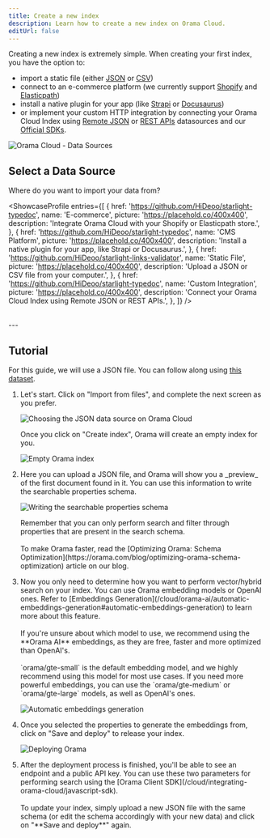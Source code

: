 ```yaml
---
title: Create a new index
description: Learn how to create a new index on Orama Cloud.
editUrl: false
---
```


Creating a new index is extremely simple. When creating your first index, you have the option to:
- import a static file (either [JSON](/cloud/data-sources/custom-integrations/json-file) or [CSV](/cloud/data-sources/custom-integrations/csv-file))
- connect to an e-commerce platform (we currently support [Shopify](/cloud/data-sources/native-integrations/shopify) and [Elasticpath](/cloud/data-sources/native-integrations/elasticpath))
- install a native plugin for your app (like [Strapi](/cloud/data-sources/native-integrations/strapi) or [Docusaurus](/cloud/data-sources/native-integrations/docusaurus))
- or implement your custom HTTP integration by connecting your Orama Cloud Index using [Remote JSON](/cloud/data-sources/custom-integrations/remote-json) or [REST APIs](/cloud/data-sources/custom-integrations/rest-apis) datasources and our [Official SDKs](/cloud/performing-search/official-sdk).

<div class="text-center py-4">
  <img src="https://placehold.co/800x400" alt="Orama Cloud - Data Sources" class="rounded-xl" />
</div>

## Select a Data Source

Where do you want to import your data from?

<ShowcaseProfile
  entries={[
    {
      href: 'https://github.com/HiDeoo/starlight-typedoc',
      name: 'E-commerce',
      picture: 'https://placehold.co/400x400',
      description: 'Integrate Orama Cloud with your Shopify or Elasticpath store.',
    },
    {
      href: 'https://github.com/HiDeoo/starlight-typedoc',
      name: 'CMS Platform',
      picture: 'https://placehold.co/400x400',
      description: 'Install a native plugin for your app, like Strapi or Docusaurus.',
    },
    {
      href: 'https://github.com/HiDeoo/starlight-links-validator',
      name: 'Static File',
      picture: 'https://placehold.co/400x400',
      description: 'Upload a JSON or CSV file from your computer.',
    },
    {
      href: 'https://github.com/HiDeoo/starlight-typedoc',
      name: 'Custom Integration',
      picture: 'https://placehold.co/400x400',
      description: 'Connect your Orama Cloud Index using Remote JSON or REST APIs.',
    },
  ]}
/>

<br />
---

## Tutorial

For this guide, we will use a JSON file. You can follow along using [this dataset](/cloud/guides/example-datasets/games.json).

<Steps>
  <ol>
    <li>
      <p class="pl-10">Let's start. Click on "Import from files", and complete the next screen as you prefer.</p>
      <img
        src='/cloud/guides/working-with-indexes/uploading-a-file.png'
        alt='Choosing the JSON data source on Orama Cloud'
        class="mx-10"
      />
      <p class="pl-10">Once you click on "Create index", Orama will create an empty index for you.</p>
      <img
        src="/cloud/guides/working-with-indexes/empty-index.png"
        alt="Empty Orama index"
        class="mx-10"
      />
    </li>
    <li>
      <p class="pl-10">Here you can upload a JSON file, and Orama will show you a _preview_ of the first document found in it. You can use this information to write the searchable properties schema.</p>
      <img
        src="/cloud/guides/working-with-indexes/writing-the-schema.png"
        alt="Writing the searchable properties schema"
        class="mx-10"
      />
      <br />
      <p class="pl-10">Remember that you can only perform search and filter through properties that are present in the search schema.<br /><br />
      To make Orama faster, read the [Optimizing Orama: Schema Optimization](https://orama.com/blog/optimizing-orama-schema-optimization) article on our blog.</p>
    </li>
    <li>
      <p class="pl-10">Now you only need to determine how you want to perform vector/hybrid search on your index. You can use Orama embedding models or OpenAI ones. Refer to [Embeddings Generation](/cloud/orama-ai/automatic-embeddings-generation#automatic-embeddings-generation) to learn more about this feature.<br /><br />
      If you're unsure about which model to use, we recommend using the **Orama AI** embeddings, as they are free, faster and more optimized than OpenAI's.<br /><br />
      `orama/gte-small` is the default embedding model, and we highly recommend using this model for most use cases. If you need more powerful embeddings, you can use the `orama/gte-medium` or `orama/gte-large` models, as well as OpenAI's ones.</p>
      <img
        src="/cloud/guides/working-with-indexes/automatic-embeddings-generation.png"
        alt="Automatic embeddings generation"
        class="mx-10"
      />
    </li>
    <li>
      <p class="pl-10">Once you selected the properties to generate the embeddings from, click on "Save and deploy" to release your index.</p>
      <img
        src="/cloud/guides/working-with-indexes/deploy.png"
        alt="Deploying Orama"
        class="mx-10"
      />
    </li>
    <li>
      <p class="pl-10">After the deployment process is finished, you'll be able to see an endpoint and a public API key. You can use these two parameters for performing search using the [Orama Client SDK](/cloud/integrating-orama-cloud/javascript-sdk).<br /><br />
      To update your index, simply upload a new JSON file with the same schema (or edit the schema accordingly with your new data) and click on "**Save and deploy**" again.</p>
    </li>
  </ol>
</Steps>
